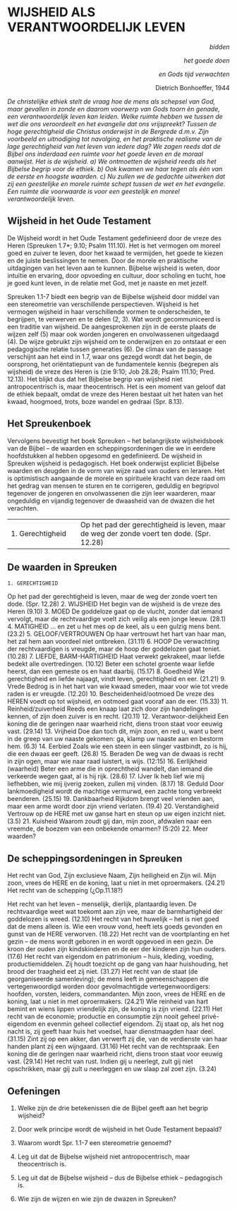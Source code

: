 # WIJSHEID ALS VERANTWOORDELIJK LEVEN


<p style='text-align: right;'>*bidden*</p> <p style='text-align: right;'>*het goede doen*</p> <p style='text-align: right;'>*en Gods tijd verwachten*</p> <p style='text-align: right;'> Dietrich Bonhoeffer, 1944</p>



*De christelijke ethiek stelt de vraag hoe de mens als schepsel van God,
maar gevallen in zonde en daarom voorwerp van Gods toorn èn genade, een
verantwoordelijk leven kan leiden. Welke ruimte hebben we tussen de wet
die ons veroordeelt en het evangelie dat ons vrijspreekt? Tussen de hoge
gerechtigheid die Christus onderwijst in de Bergrede d.m.v. Zijn
voorbeeld en uitnodiging tot navolging, en het praktische realisme van
de lage gerechtigheid van het leven van iedere dag? We zagen reeds dat
de Bijbel ons inderdaad een ruimte voor het goede leven en de moraal
aanwijst. Het is de wijsheid. a) We ontmoetten de wijsheid reeds als het
Bijbelse begrip voor de ethiek. b) Ook kwamen we haar tegen als één van
de eerste en hoogste waarden. c) Nu zullen we de gedachte uitwerken dat
zij een geestelijke en morele ruimte schept tussen de wet en het
evangelie. Een ruimte die voorwaarde is voor een geestelijk en moreel
verantwoordelijk leven.*

## Wijsheid in het Oude Testament

De Wijsheid wordt in het Oude Testament gedefinieerd door de vreze des
Heren (Spreuken 1.7\*; 9.10; Psalm 111.10). Het is het vermogen om
moreel goed en zuiver te leven, door het kwaad te vermijden, het goede
te kiezen en de juiste beslissingen te nemen. Door de morele en
praktische uitdagingen van het leven aan te kunnen. Bijbelse wijsheid is
weten, door intuïtie en ervaring, door opvoeding en cultuur, door
scholing en tucht, hoe je goed kunt leven, in de relatie met God, met je
naaste en met jezelf.

Spreuken 1.1-7 biedt een begrip van de Bijbelse wijsheid door middel van
een stereometrie van verschillende perspectieven. Wijsheid is het
vermogen wijsheid in haar verschillende vormen te onderscheiden, te
begrijpen, te verwerven en te delen (2, 3). Wat wordt gecommuniceerd is
een traditie van wijsheid. De aangesprokenen zijn in de eerste plaats de
wijzen zelf (5) maar ook worden jongeren en onvolwassenen uitgedaagd
(4). De wijze gebruikt zijn wijsheid om te onderwijzen en zo ontstaat er
een pedagogische relatie tussen generaties (6). De climax van de passage
verschijnt aan het eind in 1.7, waar ons gezegd wordt dat het begin, de
oorsprong, het oriëntatiepunt van de fundamentele kennis (begrepen als
wijsheid) de vreze des Heren is (zie 9:10; Job 28.28; Psalm 111.10;
Pred. 12.13). Het blijkt dus dat het Bijbelse begrip van wijsheid niet
antropocentrisch is, maar theocentrisch. Het is een moment van geloof
dat de ethiek bepaalt, omdat de vreze des Heren bestaat uit het haten
van het kwaad, hoogmoed, trots, boze wandel en gedraai (Spr. 8.13).

## Het Spreukenboek

Vervolgens bevestigt het boek Spreuken – het belangrijkste wijsheidsboek
van de Bijbel – de waarden en scheppingsordeningen die we in eerdere
hoofdstukken al hebben opgesomd en gedefinieerd. De wijsheid in Spreuken
wijsheid is pedagogisch. Het boek onderwijst expliciet Bijbelse waarden
en deugden in de vorm van wijze raad van ouders en leraren. Het is
optimistisch aangaande de morele en spirituele kracht van deze raad om
het gedrag van mensen te sturen en te corrigeren, geduldig en begripvol
tegenover de jongeren en onvolwassenen die zijn leer waarderen, maar
ongeduldig en vijandig tegenover de dwaasheid van de dwazen die het
verachten.

|  |  |
|------------------------------------|-----------------------------------------------------------------------------|
| 1. Gerechtigheid | Op het pad der gerechtigheid is leven, maar de weg der zonde voert ten dode. (Spr. 12.28) |

## De waarden in Spreuken

```         
1. GERECHTIGHEID
```

Op het pad der gerechtigheid is leven, maar de weg der zonde voert ten
dode. (Spr. 12.28) 2. WIJSHEID Het begin van de wijsheid is de vreze des
Heren (9.10) 3. MOED De goddeloze gaat op de vlucht, zonder dat iemand
vervolgt, maar de rechtvaardige voelt zich veilig als een jonge leeuw.
(28.1) 4. MATIGHEID … en zet u het mes op de keel, als u een gulzig mens
bent. (23.2) 5. GELOOF/VERTROUWEN Op haar vertrouwt het hart van haar
man, het zal hem aan voordeel niet ontbreken. (31.11) 6. HOOP De
verwachting der rechtvaardigen is vreugde, maar de hoop der goddelozen
gaat teniet. (10.28) 7. LIEFDE, BARM-HARTIGHEID Haat verwekt gekrakeel,
maar liefde bedekt alle overtredingen. (10.12) Beter een schotel groente
waar liefde heerst, dan een gemeste os en haat daarbij. (15.17) 8.
Goedheid Wie gerechtigheid en liefde najaagt, vindt leven, gerechtigheid
en eer. (21.21) 9. Vrede Bedrog is in het hart van wie kwaad smeden,
maar voor wie tot vrede raden is er vreugde. (12.20) 10.
Bescheidenheid/ootmoed De vreze des HEREN voedt op tot wijsheid, en
ootmoed gaat vooraf aan de eer. (15.33) 11. Reinheid/zuiverheid Reeds
een knaap laat zich door zijn handelingen kennen, of zijn doen zuiver is
en recht. (20.11) 12. Verantwoor-delijkheid Een koning die de geringen
naar waarheid richt, diens troon staat voor eeuwig vast. (29.14) 13.
Vrijheid Doe dan toch dit, mijn zoon, en red u, want u bent in de greep
van uw naaste gekomen: ga, klamp uw naaste aan en bestorm hem. (6.3) 14.
Eerbied Zoals wie een steen in een slinger vastbindt, zo is hij, die een
dwaas eer geeft. (26.8) 15. Beraden De weg van de dwaas is recht in zijn
ogen, maar wie naar raad luistert, is wijs. (12:15) 16. Eerlijkheid
(waarheid) Beter een arme die in oprechtheid wandelt, dan iemand die
verkeerde wegen gaat, al is hij rijk. (28.6) 17. IJver Ik heb lief wie
mij liefhebben, wie mij ijverig zoeken, zullen mij vinden. (8.17) 18.
Geduld Door lankmoedigheid wordt de machtige vermurwd, een zachte tong
verbreekt beenderen. (25.15) 19. Dankbaarheid Rijkdom brengt veel
vrienden aan, maar een arme wordt door zijn vriend verlaten. (19.4) 20.
Verstandigheid Vertrouw op de HERE met uw ganse hart en steun op uw
eigen inzicht niet. (3.5) 21. Kuisheid Waarom zoudt gij dan, mijn zoon,
afdwalen naar een vreemde, de boezem van een onbekende omarmen? (5:20)
22. Meer waarden?

## De scheppingsordeningen in Spreuken

Het recht van God, Zijn exclusieve Naam, Zijn heiligheid en Zijn wil.
Mijn zoon, vrees de HERE en de koning, laat u niet in met oproermakers.
(24.21) Het recht van de schepping (¿Op.11.18?)

Het recht van het leven – menselijk, dierlijk, plantaardig leven. De
rechtvaardige weet wat toekomt aan zijn vee, maar de barmhartigheid der
goddelozen is wreed. (12.10) Het recht van het huwelijk – het is niet
goed dat de mens alleen is. Wie een vrouw vond, heeft iets goeds
gevonden en gunst van de HERE verworven. (18.22) Het recht van de
voortplanting en het gezin – de mens wordt geboren in en wordt opgevoed
in een gezin. De kroon der ouden zijn kindskinderen en de eer der
kinderen zijn hun ouders. (17.6) Het recht van eigendom en patrimonium –
huis, kleding, voeding, productiemiddelen. Zij houdt toezicht op de gang
van haar huishouding, het brood der traagheid eet zij niet. (31.27) Het
recht van de staat (de georganiseerde samenleving); de mens leeft in
gemeenschappen die vertegenwoordigd worden door gevolmachtigde
vertegenwoordigers: hoofden, vorsten, leiders, commandanten. Mijn zoon,
vrees de HERE en de koning, laat u niet in met oproermakers. (24.21) Wie
reinheid van hart bemint en wiens lippen vriendelijk zijn, de koning is
zijn vriend. (22.11) Het recht van de economie; productie en consumptie
zijn nooit geheel privé-eigendom en evenmin geheel collectief eigendom.
Zij staat op, als het nog nacht is, zij geeft haar huis het voedsel,
haar dienstmaagden haar deel. (31.15) Zint zij op een akker, dan
verwerft zij die, van de verdienste van haar handen plant zij een
wijngaard. (31.16) Het recht van de rechtspraak. Een koning die de
geringen naar waarheid richt, diens troon staat voor eeuwig vast.
(29.14) Het recht van rust. Indien gij u neerlegt, zult gij niet
opschrikken, maar gij zult u neerleggen en uw slaap zal zoet zijn.
(3.24)

## Oefeningen

1.  Welke zijn de drie betekenissen die de Bijbel geeft aan het begrip
    wijsheid?

2.  Door welk principe wordt de wijsheid in het Oude Testament bepaald?

3.  Waarom wordt Spr. 1.1-7 een stereometrie genoemd?

4.  Leg uit dat de Bijbelse wijsheid niet antropocentrisch, maar
    theocentrisch is.

5.  Leg uit dat de Bijbelse wijsheid – dus de Bijbelse ethiek –
    pedagogisch is.

6.  Wie zijn de wijzen en wie zijn de dwazen in Spreuken?
